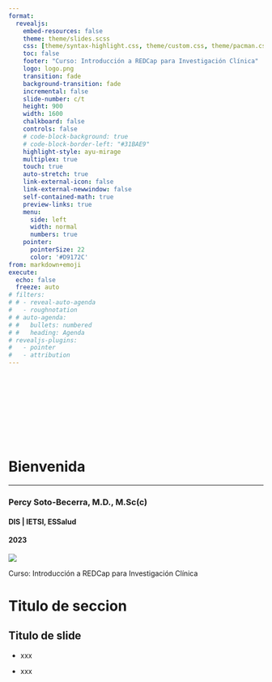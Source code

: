 ```yaml
---
format: 
  revealjs: 
    embed-resources: false
    theme: theme/slides.scss
    css: [theme/syntax-highlight.css, theme/custom.css, theme/pacman.css]
    toc: false
    footer: "Curso: Introducción a REDCap para Investigación Clínica"
    logo: logo.png
    transition: fade
    background-transition: fade
    incremental: false
    slide-number: c/t
    height: 900
    width: 1600
    chalkboard: false
    controls: false
    # code-block-background: true
    # code-block-border-left: "#31BAE9"
    highlight-style: ayu-mirage
    multiplex: true
    touch: true
    auto-stretch: true
    link-external-icon: false
    link-external-newwindow: false
    self-contained-math: true
    preview-links: true
    menu:
      side: left
      width: normal
      numbers: true
    pointer:
      pointerSize: 22
      color: '#D9172C'
from: markdown+emoji
execute:
  echo: false
  freeze: auto
# filters:
# # - reveal-auto-agenda
#   - roughnotation
# # auto-agenda:
# #   bullets: numbered
# #   heading: Agenda
# revealjs-plugins:
#   - pointer
#   - attribution
---
```


# {background-image='img/slide-title.png'}

\
\
\
\
\
\

<h1>[Bienvenida]{.blanco}</h1>
<hr>

<h3>[Percy Soto-Becerra, M.D., M.Sc(c)]{.blanco}</h3>

<h4>[DIS | IETSI, ESSalud]{.blanco}</h4>

<h4>[2023]{.blanco}</h4>

![](img/logo.png){.absolute top=150 left=950}

::: footer
[Curso: Introducción a REDCap para Investigación Clínica]{.blanco}
:::


# {background-image='img/slide-section.png'}

<h1>[Titulo de seccion]{.verde-essalud}</h1>


## Titulo de slide {background-image='img/slide-main.png'}

- xxx

- xxx

# {background-image='img/slide-end.png'}

::: footer
[]{.blanco}
:::
